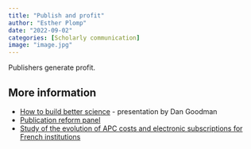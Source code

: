 ```yaml
---
title: "Publish and profit"
author: "Esther Plomp"
date: "2022-09-02"
categories: [Scholarly communication]
image: "image.jpg"
---
```


Publishers generate profit.

## More information

-   [How to build better science](https://youtu.be/UYtcvzjmM_8?t=5192) - presentation by Dan Goodman
-   [Publication reform panel](https://www.youtube.com/watch?v=g27NmG2UUP0)
-   [Study of the evolution of APC costs and electronic subscriptions for French institutions](https://www.ouvrirlascience.fr/retrospective-and-prospective-study-of-the-evolution-of-apc-costs-and-electronic-subscriptions-for-french-institutions-2/)
